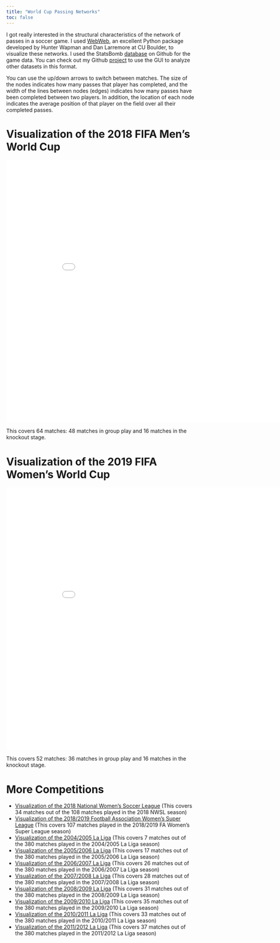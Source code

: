 ```yaml
---
title: "World Cup Passing Networks"
toc: false
---
```


I got really interested in the structural characteristics of the network of passes in a soccer game. I used [WebWeb][1], an excellent Python package developed by Hunter Wapman and Dan Larremore at CU Boulder, to visualize these networks. I used the StatsBomb [database][2] on Github for the game data.
You can check out my Github [project][3] to use the GUI to analyze other datasets in this format.

You can use the up/down arrows to switch between matches. The size of the nodes indicates how many passes that player has completed, and the width of the lines between nodes (edges) indicates how many passes have been completed between two players. In addition, the location of each node indicates the average position of that player on the field over all their completed passes.

# Visualization of the 2018 FIFA Men's World Cup
<iframe src="webweb/mens_world_cup_2018.html" frameborder="0" scrolling="no" width="900" height="700"></iframe>

This covers 64 matches: 48 matches in group play and 16 matches in the knockout stage.

# Visualization of the 2019 FIFA Women's World Cup
<iframe src="webweb/womens_world_cup_2019.html" frameborder="0" scrolling="no" width="900" height="700"></iframe>

This covers 52 matches: 36 matches in group play and 16 matches in the knockout stage.

# More Competitions
* [Visualization of the 2018 National Women's Soccer League][4] (This covers 34 matches out of the 108 matches played in the 2018 NWSL season)
* [Visualization of the 2018/2019 Football Association Women's Super League][5] (This covers 107 matches played in the 2018/2019 FA Women's Super League season)
* [Visualization of the 2004/2005 La Liga][6] (This covers 7 matches out of the 380 matches played in the 2004/2005 La Liga season)
* [Visualization of the 2005/2006 La Liga][7] (This covers 17 matches out of the 380 matches played in the 2005/2006 La Liga season)
* [Visualization of the 2006/2007 La Liga][8] (This covers 26 matches out of the 380 matches played in the 2006/2007 La Liga season)
* [Visualization of the 2007/2008 La Liga][9] (This covers 28 matches out of the 380 matches played in the 2007/2008 La Liga season)
* [Visualization of the 2008/2009 La Liga][10] (This covers 31 matches out of the 380 matches played in the 2008/2009 La Liga season)
* [Visualization of the 2009/2010 La Liga][10] (This covers 35 matches out of the 380 matches played in the 2009/2010 La Liga season)
* [Visualization of the 2010/2011 La Liga][10] (This covers 33 matches out of the 380 matches played in the 2010/2011 La Liga season)
* [Visualization of the 2011/2012 La Liga][10] (This covers 37 matches out of the 380 matches played in the 2011/2012 La Liga season)



[1]: https://webwebpage.github.io/

[2]: https://github.com/statsbomb/open-data

[3]: https://github.com/nwlandry/World-Cup-Passing-Networks

[4]: webweb/nwsl_2018.html

[5]: webweb/fa_super_league_2018_2019.html

[6]: webweb/la_liga_2004_2005.html

[7]: webweb/la_liga_2005_2006.html

[8]: webweb/la_liga_2006_2007.html

[9]: webweb/la_liga_2007_2008.html

[10]: webweb/la_liga_2008_2009.html

[11]: webweb/la_liga_2009_2010.html

[12]: webweb/la_liga_2010_2011.html

[13]: webweb/la_liga_2011_2012.html
